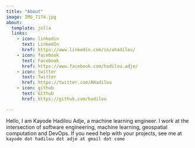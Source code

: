 ```yaml
---
title: "About"
image: IMG_7174.jpg
about:
  template: jolla
  links:
    - icon: linkedin
      text: LinkedIn
      href: https://www.linkedin.com/in/ahadilou/
    - icon: facebook
      text: Facebook
      href: https://www.facebook.com/hadilou.adje/
    - icon: twitter
      text: Twitter
      href: https://twitter.com/AHadilou
    - icon: github
      text: Github
      href: https://github.com/hadilou

---
```


Hello,
I am Kayode Hadilou Adje, a machine learning engineer. I work at the intersection of software engineering, machine learning, geospatial computation and DevOps. If you need help with your projects, see me at ```
kayode dot hadilou dot adje at gmail dot come
```
